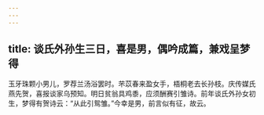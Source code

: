 ```yaml
---
---
---
```

title: 谈氏外孙生三日，喜是男，偶吟成篇，兼戏呈梦得
---



玉牙珠颗小男儿，罗荐兰汤浴罢时。芣苡春来盈女手，梧桐老去长孙枝。庆传媒氏燕先贺，喜报谈家乌预知。明日贫翁具鸡黍，应须酬赛引雏诗。前年谈氏外孙女初生，梦得有贺诗云：“从此引鸳雏。”今幸是男，前言似有征，故云。